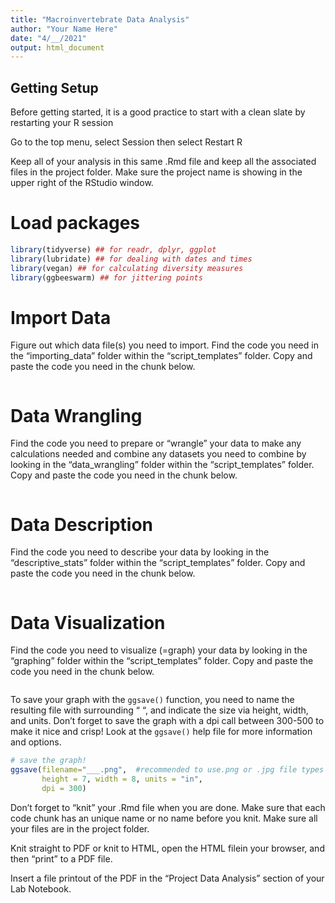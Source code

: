 ```yaml
---
title: "Macroinvertebrate Data Analysis"
author: "Your Name Here"
date: "4/__/2021"
output: html_document
---
```


## Getting Setup 
Before getting started, it is a good practice to start with a clean slate by restarting your R session  

Go to the top menu, select Session then select Restart R  

Keep all of your analysis in this same .Rmd file and keep all the associated files in the project folder. Make sure the project name is showing in the upper right of the RStudio window.


# Load packages


```r

library(tidyverse) ## for readr, dplyr, ggplot
library(lubridate) ## for dealing with dates and times
library(vegan) ## for calculating diversity measures
library(ggbeeswarm) ## for jittering points

```


# Import Data

Figure out which data file(s) you need to import.  Find the code you need in the "importing_data" folder within the "script_templates" folder.  Copy and paste the code you need in the chunk below. 


```r



```



# Data Wrangling 

Find the code you need to prepare or "wrangle" your data to make any calculations needed and combine any datasets you need to combine by looking in the "data_wrangling" folder within the "script_templates" folder.  Copy and paste the code you need in the chunk below. 


```r



```


# Data Description


Find the code you need to describe your data by looking in the "descriptive_stats" folder within the "script_templates" folder.  Copy and paste the code you need in the chunk below. 


```r



```


# Data Visualization

Find the code you need to visualize (=graph) your data by looking in the "graphing" folder within the "script_templates" folder.  Copy and paste the code you need in the chunk below. 


```r



```


To save your graph with the `ggsave()` function, you need to name the resulting file with surrounding “ “, and indicate the size via height, width, and units. Don't forget to save the graph with a dpi call between 300-500 to make it nice and crisp! Look at the `ggsave()` help file for more information and options.

```r

# save the graph!
ggsave(filename="___.png",  #recommended to use.png or .jpg file types
       height = 7, width = 8, units = "in", 
       dpi = 300)

```


Don't forget to "knit" your .Rmd file when you are done. Make sure that each code chunk has an unique name or no name before you knit.  Make sure all your files are in the project folder.

Knit straight to PDF or knit to HTML, open the HTML filein your browser, and then "print" to a PDF file.

Insert a file printout of the PDF in the "Project Data Analysis" section of your Lab Notebook.
